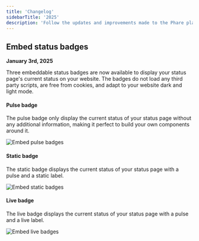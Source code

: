 ```yaml
---
title: 'Changelog'
sidebarTitle: '2025'
description: 'Follow the updates and improvements made to the Phare platform in 2025.'
---
```


## Embed status badges
__January 3rd, 2025__

Three embeddable status badges are now available to display your status page's current status on your website. The badges do not load any third party scripts, are free from cookies, and adapt to your website dark and light mode.

#### Pulse badge

The pulse badge only display the current status of your status page without any additional information, making it perfect to build your own components around it.

<Frame type="glass">
    <img class="border rounded-lg" src="/images/changelog/65-embed-pulse-badge.webp" alt="Embed pulse badges" />
</Frame>

#### Static badge

The static badge displays the current status of your status page with a pulse and a static label.

<Frame type="glass">
    <img class="border rounded-lg" src="/images/changelog/66-embed-static-badge.webp" alt="Embed static badges" />
</Frame>

#### Live badge

The live badge displays the current status of your status page with a pulse and a live label.

<Frame type="glass">
    <img class="border rounded-lg" src="/images/changelog/67-embed-live-badge.webp" alt="Embed live badges" />
</Frame>



